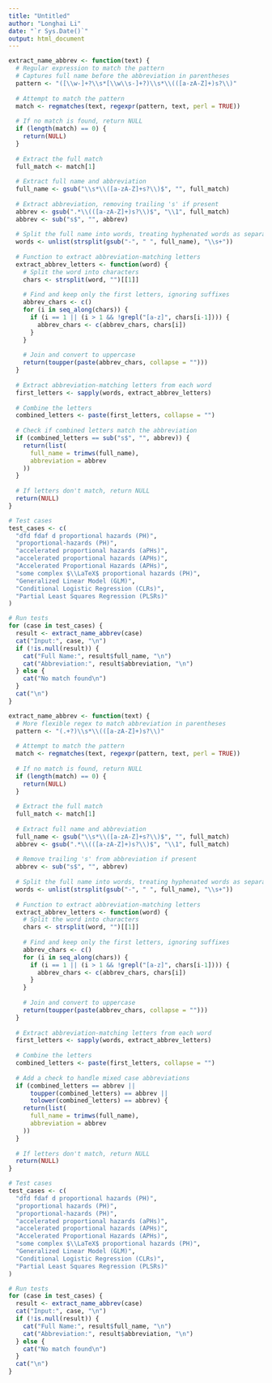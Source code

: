 ```yaml
---
title: "Untitled"
author: "Longhai Li"
date: "`r Sys.Date()`"
output: html_document
---
```

```r

extract_name_abbrev <- function(text) {
  # Regular expression to match the pattern
  # Captures full name before the abbreviation in parentheses
  pattern <- "([\\w-]+?\\s*[\\w\\s-]+?)\\s*\\(([a-zA-Z]+)s?\\)"
  
  # Attempt to match the pattern
  match <- regmatches(text, regexpr(pattern, text, perl = TRUE))
  
  # If no match is found, return NULL
  if (length(match) == 0) {
    return(NULL)
  }
  
  # Extract the full match
  full_match <- match[1]
  
  # Extract full name and abbreviation
  full_name <- gsub("\\s*\\([a-zA-Z]+s?\\)$", "", full_match)
  
  # Extract abbreviation, removing trailing 's' if present
  abbrev <- gsub(".*\\(([a-zA-Z]+)s?\\)$", "\\1", full_match)
  abbrev <- sub("s$", "", abbrev)
  
  # Split the full name into words, treating hyphenated words as separate
  words <- unlist(strsplit(gsub("-", " ", full_name), "\\s+"))
  
  # Function to extract abbreviation-matching letters
  extract_abbrev_letters <- function(word) {
    # Split the word into characters
    chars <- strsplit(word, "")[[1]]
    
    # Find and keep only the first letters, ignoring suffixes
    abbrev_chars <- c()
    for (i in seq_along(chars)) {
      if (i == 1 || (i > 1 && !grepl("[a-z]", chars[i-1]))) {
        abbrev_chars <- c(abbrev_chars, chars[i])
      }
    }
    
    # Join and convert to uppercase
    return(toupper(paste(abbrev_chars, collapse = "")))
  }
  
  # Extract abbreviation-matching letters from each word
  first_letters <- sapply(words, extract_abbrev_letters)
  
  # Combine the letters
  combined_letters <- paste(first_letters, collapse = "")
  
  # Check if combined letters match the abbreviation
  if (combined_letters == sub("s$", "", abbrev)) {
    return(list(
      full_name = trimws(full_name),
      abbreviation = abbrev
    ))
  }
  
  # If letters don't match, return NULL
  return(NULL)
}

# Test cases
test_cases <- c(
  "dfd fdaf d proportional hazards (PH)",
  "proportional-hazards (PH)",
  "accelerated proportional hazards (aPHs)",
  "accelerated proportional hazards (APHs)",
  "Accelerated Proportional Hazards (APHs)",
  "some complex $\\LaTeX$ proportional hazards (PH)",
  "Generalized Linear Model (GLM)",
  "Conditional Logistic Regression (CLRs)",
  "Partial Least Squares Regression (PLSRs)"
)

# Run tests
for (case in test_cases) {
  result <- extract_name_abbrev(case)
  cat("Input:", case, "\n")
  if (!is.null(result)) {
    cat("Full Name:", result$full_name, "\n")
    cat("Abbreviation:", result$abbreviation, "\n")
  } else {
    cat("No match found\n")
  }
  cat("\n")
}


```
```r
extract_name_abbrev <- function(text) {
  # More flexible regex to match abbreviation in parentheses
  pattern <- "(.+?)\\s*\\(([a-zA-Z]+)s?\\)"
  
  # Attempt to match the pattern
  match <- regmatches(text, regexpr(pattern, text, perl = TRUE))
  
  # If no match is found, return NULL
  if (length(match) == 0) {
    return(NULL)
  }
  
  # Extract the full match
  full_match <- match[1]
  
  # Extract full name and abbreviation
  full_name <- gsub("\\s*\\([a-zA-Z]+s?\\)$", "", full_match)
  abbrev <- gsub(".*\\(([a-zA-Z]+)s?\\)$", "\\1", full_match)
  
  # Remove trailing 's' from abbreviation if present
  abbrev <- sub("s$", "", abbrev)
  
  # Split the full name into words, treating hyphenated words as separate
  words <- unlist(strsplit(gsub("-", " ", full_name), "\\s+"))
  
  # Function to extract abbreviation-matching letters
  extract_abbrev_letters <- function(word) {
    # Split the word into characters
    chars <- strsplit(word, "")[[1]]
    
    # Find and keep only the first letters, ignoring suffixes
    abbrev_chars <- c()
    for (i in seq_along(chars)) {
      if (i == 1 || (i > 1 && !grepl("[a-z]", chars[i-1]))) {
        abbrev_chars <- c(abbrev_chars, chars[i])
      }
    }
    
    # Join and convert to uppercase
    return(toupper(paste(abbrev_chars, collapse = "")))
  }
  
  # Extract abbreviation-matching letters from each word
  first_letters <- sapply(words, extract_abbrev_letters)
  
  # Combine the letters
  combined_letters <- paste(first_letters, collapse = "")
  
  # Add a check to handle mixed case abbreviations
  if (combined_letters == abbrev || 
      toupper(combined_letters) == abbrev || 
      tolower(combined_letters) == abbrev) {
    return(list(
      full_name = trimws(full_name),
      abbreviation = abbrev
    ))
  }
  
  # If letters don't match, return NULL
  return(NULL)
}

# Test cases
test_cases <- c(
  "dfd fdaf d proportional hazards (PH)",
  "proportional hazards (PH)",
  "proportional-hazards (PH)",
  "accelerated proportional hazards (aPHs)",
  "accelerated proportional hazards (APHs)",
  "Accelerated Proportional Hazards (APHs)",
  "some complex $\\LaTeX$ proportional hazards (PH)",
  "Generalized Linear Model (GLM)",
  "Conditional Logistic Regression (CLRs)",
  "Partial Least Squares Regression (PLSRs)"
)

# Run tests
for (case in test_cases) {
  result <- extract_name_abbrev(case)
  cat("Input:", case, "\n")
  if (!is.null(result)) {
    cat("Full Name:", result$full_name, "\n")
    cat("Abbreviation:", result$abbreviation, "\n")
  } else {
    cat("No match found\n")
  }
  cat("\n")
}
```


